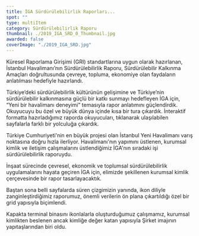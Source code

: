 ```yaml
---
title: İGA Sürdürülebilirlik Raporları...
spot: ""
type: multiItem
category: Sürdürülebilirlik Raporu
thumbnail: ./2019_IGA_SRD_0_Thumbnail.jpg
awarded: false
coverImage: "./2019_IGA_SRD.jpg"
---
```




<MultiItemLayoutOneItem oneItemTitle="İGA 2019 SÜRDÜRÜLEBİLİRLİK RAPORU" oneItemSubTitle="Sürdürülebilir başarıların altını çizdik" sliderImages={[IGASRD2019_0]} awarded={false}>

Küresel Raporlama Girişimi (GRI) standartlarına uygun olarak hazırlanan, İstanbul Havalimanı’nın Sürdürülebilirlik Raporu, Sürdürülebilir Kalkınma Amaçları doğrultusunda çevreye, topluma, ekonomiye olan faydaların anlatılması hedefiyle hazırlandı.

Türkiye’deki sürdürülebilirlik kültürünün gelişimine ve Türkiye’nin sürdürülebilir kalkınmasına güçlü bir katkı sunmayı hedefleyen İGA için, “Yeni bir havalimanı deneyimi” temasıyla rapor anlatımını güçlendirdik. Okuyucuyu bu özel ve büyük dünya içinde kısa bir tura çıkardık. İnteraktif formatta hazırladığımız raporda okuyucuları, tıklanarak ulaşılabilen sayfalarla farklı bir yolculuğa çıkardık.

</MultiItemLayoutOneItem>


<MultiItemLayoutOneItem oneItemTitle="İGA 2016 SÜRDÜRÜLEBİLİRLİK RAPORU" oneItemSubTitle="Geleceğin havalimanının yolculuğu" sliderImages={[IGASRD2016_0,IGASRD2016_1,IGASRD2016_2,IGASRD2016_3,IGASRD2016_4,IGASRD2016_5,IGASRD2016_6,IGASRD2016_7,IGASRD2016_8]} awarded={false}>

Türkiye Cumhuriyeti'nin en büyük projesi olan İstanbul Yeni Havalimanı varış noktasına doğru hızla ilerliyor. Havalimanı'nın yapımını üstlenen, kurumsal kimlik ve iletişim çalışmalarını üstlendiğimiz İGA'nın sıradaki işi sürdürülebilirlik raporuydu.

İnşaat sürecinde çevresel, ekonomik ve toplumsal sürdürülebilirlik uygulamalarını hayata geçiren İGA için, elimizde şekillenen kurumsal kimlik çerçevesinde bir rapor tasarlayacaktık.

Baştan sona belli sayfalarda süren çizgimizin yanında, ikon diliyle zanginleştirdiğimiz raporumuz, önemli verilerin ön plana çıkartıldığı özel bir grid yapısıyla biçimlendi.

Kapakta terminal binasını ikonlalarla oluşturduğumuz çalışmamız, kurumsal kimlikten beslenen ancak kimliğe değer katan yapısıyla Şirket imajının yapıtaşlarından biri oldu.

</MultiItemLayoutOneItem>
